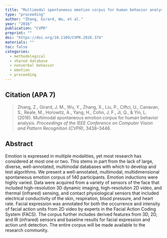 ```yaml
---
title: "Multimodal spontaneous emotion corpus for human behavior analysis"
type: "proceeding"
author: "Zhang, Girard, Wu, et al."
year: "2016"
publication: "CVPR"
preprint: ""
doi: "https://doi.org/10.1109/CVPR.2016.374"
materials: ""
toc: false
categories:
  - methodological
  - shared database
  - nonverbal behavior
  - emotion
  - proceeding
---
```


## Citation (APA 7)

> Zhang, Z., Girard, J. M., Wu, Y., Zhang, X., Liu, P., Ciftci, U., Canavan, S., Reale, M., Horowitz, A., Yang, H., Cohn, J. F., Ji, Q., & Yin, L. (2016). Multimodal spontaneous emotion corpus for human behavior analysis. *Proceedings of the IEEE Conference on Computer Vision and Pattern Recognition (CVPR)*, 3438–3446.

## Abstract

Emotion is expressed in multiple modalities, yet most research has considered at most one or two. This stems in part from the lack of large, diverse, well-annotated, multimodal databases with which to develop and test algorithms. We present a well-annotated, multimodal, multidimensional spontaneous emotion corpus of 140 participants. Emotion inductions were highly varied. Data were acquired from a variety of sensors of the face that included high-resolution 3D dynamic imaging, high-resolution 2D video, and thermal (infrared) sensing, and contact physiological sensors that included electrical conductivity of the skin, respiration, blood pressure, and heart rate. Facial expression was annotated for both the occurrence and intensity of facial action units from 2D video by experts in the Facial Action Coding System (FACS). The corpus further includes derived features from 3D, 2D, and IR (infrared) sensors and baseline results for facial expression and action unit detection. The entire corpus will be made available to the research community.
